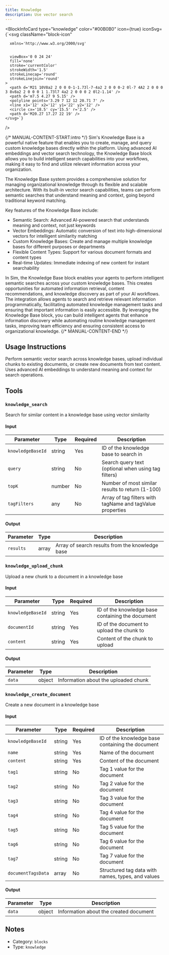 ```yaml
---
title: Knowledge
description: Use vector search
---
```



<BlockInfoCard 
  type="knowledge"
  color="#00B0B0"
  icon={true}
  iconSvg={`<svg className="block-icon"
      
      xmlns='http://www.w3.org/2000/svg'
      
      
      viewBox='0 0 24 24'
      fill='none'
      stroke='currentColor'
      strokeWidth='1.5'
      strokeLinecap='round'
      strokeLinejoin='round'
    >
      <path d='M21 10V8a2 2 0 0 0-1-1.73l-7-4a2 2 0 0 0-2 0l-7 4A2 2 0 0 0 3 8v8a2 2 0 0 0 1 1.73l7 4a2 2 0 0 0 2 0l2-1.14' />
      <path d='m7.5 4.27 9 5.15' />
      <polyline points='3.29 7 12 12 20.71 7' />
      <line x1='12' x2='12' y1='22' y2='12' />
      <circle cx='18.5' cy='15.5' r='2.5' />
      <path d='M20.27 17.27 22 19' />
    </svg>`}
/>

{/* MANUAL-CONTENT-START:intro */}
Sim's Knowledge Base is a powerful native feature that enables you to create, manage, and query custom knowledge bases directly within the platform. Using advanced AI embeddings and vector search technology, the Knowledge Base block allows you to build intelligent search capabilities into your workflows, making it easy to find and utilize relevant information across your organization.

The Knowledge Base system provides a comprehensive solution for managing organizational knowledge through its flexible and scalable architecture. With its built-in vector search capabilities, teams can perform semantic searches that understand meaning and context, going beyond traditional keyword matching.

Key features of the Knowledge Base include:

- Semantic Search: Advanced AI-powered search that understands meaning and context, not just keywords
- Vector Embeddings: Automatic conversion of text into high-dimensional vectors for intelligent similarity matching
- Custom Knowledge Bases: Create and manage multiple knowledge bases for different purposes or departments
- Flexible Content Types: Support for various document formats and content types
- Real-time Updates: Immediate indexing of new content for instant searchability

In Sim, the Knowledge Base block enables your agents to perform intelligent semantic searches across your custom knowledge bases. This creates opportunities for automated information retrieval, content recommendations, and knowledge discovery as part of your AI workflows. The integration allows agents to search and retrieve relevant information programmatically, facilitating automated knowledge management tasks and ensuring that important information is easily accessible. By leveraging the Knowledge Base block, you can build intelligent agents that enhance information discovery while automating routine knowledge management tasks, improving team efficiency and ensuring consistent access to organizational knowledge.
{/* MANUAL-CONTENT-END */}


## Usage Instructions

Perform semantic vector search across knowledge bases, upload individual chunks to existing documents, or create new documents from text content. Uses advanced AI embeddings to understand meaning and context for search operations.



## Tools

### `knowledge_search`

Search for similar content in a knowledge base using vector similarity

#### Input

| Parameter | Type | Required | Description |
| --------- | ---- | -------- | ----------- |
| `knowledgeBaseId` | string | Yes | ID of the knowledge base to search in |
| `query` | string | No | Search query text \(optional when using tag filters\) |
| `topK` | number | No | Number of most similar results to return \(1-100\) |
| `tagFilters` | any | No | Array of tag filters with tagName and tagValue properties |

#### Output

| Parameter | Type | Description |
| --------- | ---- | ----------- |
| `results` | array | Array of search results from the knowledge base |

### `knowledge_upload_chunk`

Upload a new chunk to a document in a knowledge base

#### Input

| Parameter | Type | Required | Description |
| --------- | ---- | -------- | ----------- |
| `knowledgeBaseId` | string | Yes | ID of the knowledge base containing the document |
| `documentId` | string | Yes | ID of the document to upload the chunk to |
| `content` | string | Yes | Content of the chunk to upload |

#### Output

| Parameter | Type | Description |
| --------- | ---- | ----------- |
| `data` | object | Information about the uploaded chunk |

### `knowledge_create_document`

Create a new document in a knowledge base

#### Input

| Parameter | Type | Required | Description |
| --------- | ---- | -------- | ----------- |
| `knowledgeBaseId` | string | Yes | ID of the knowledge base containing the document |
| `name` | string | Yes | Name of the document |
| `content` | string | Yes | Content of the document |
| `tag1` | string | No | Tag 1 value for the document |
| `tag2` | string | No | Tag 2 value for the document |
| `tag3` | string | No | Tag 3 value for the document |
| `tag4` | string | No | Tag 4 value for the document |
| `tag5` | string | No | Tag 5 value for the document |
| `tag6` | string | No | Tag 6 value for the document |
| `tag7` | string | No | Tag 7 value for the document |
| `documentTagsData` | array | No | Structured tag data with names, types, and values |

#### Output

| Parameter | Type | Description |
| --------- | ---- | ----------- |
| `data` | object | Information about the created document |



## Notes

- Category: `blocks`
- Type: `knowledge`
